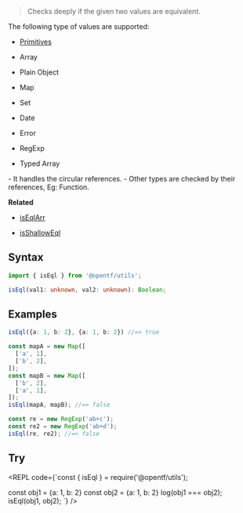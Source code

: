 
> Checks deeply if the given two values are equivalent.

<Callout type="info">
The following type of values are supported:

- [Primitives](https://developer.mozilla.org/en-US/docs/Glossary/Primitive)

- Array

- Plain Object

- Map

- Set

- Date

- Error 

- RegExp

- Typed Array 
</Callout>

<Callout type="info">
  - It handles the circular references.
  - Other types are checked by their references, Eg: Function.
</Callout>

**Related**
 - [isEqlArr](/Array/isEqlArr)

 - [isShallowEql](/Common/isShallowEql)
 
## Syntax

```ts
import { isEql } from '@opentf/utils';

isEql(val1: unknown, val2: unknown): Boolean;
```

## Examples

```ts
isEql({a: 1, b: 2}, {a: 1, b: 2}) //=> true

const mapA = new Map([
  ['a', 1],
  ['b', 2],
]);
const mapB = new Map([
  ['b', 2],
  ['a', 1],
]);
isEql(mapA, mapB); //=> false

const re = new RegExp('ab+c');
const re2 = new RegExp('ab+d');
isEql(re, re2); //=> false
```

## Try

<REPL code={`const { isEql } = require('@opentf/utils');

const obj1 = {a: 1, b: 2}
const obj2 = {a: 1, b: 2}
log(obj1 === obj2);
isEql(obj1, obj2);
`} />